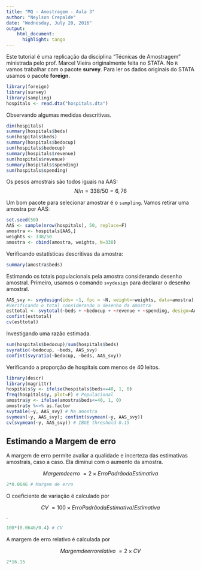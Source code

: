 ```yaml
---
title: "MQ - Amostragem - Aula 3"
author: "Neylson Crepalde"
date: "Wednesday, July 20, 2016"
output: 
    html_document:
      highlight: tango
---
```


Este tutorial é uma replicação da disciplina "Técnicas de Amostragem" ministrada pelo prof. Marcel Vieira originalmente feita no STATA. No `R` vamos trabalhar com o pacote **survey**. Para ler os dados originais do STATA usamos o pacote **foreign**.

```r
library(foreign)
library(survey)
library(sampling)
hospitals <- read.dta("hospitals.dta")
```

Observando algumas medidas descritivas.

```r
dim(hospitals)
summary(hospitals$beds)
sum(hospitals$beds)
summary(hospitals$bedocup)
sum(hospitals$bedocup)
summary(hospitals$revenue)
sum(hospitals$revenue)
summary(hospitals$spending)
sum(hospitals$spending)
```

Os pesos amostrais são todos iguais na AAS:
$$N/n = 338/50 = 6,76$$

Um bom pacote para selecionar amostrar é o `sampling`.
Vamos retirar uma amostra por AAS:

```r
set.seed(50)
AAS <- sample(nrow(hospitals), 50, replace=F)
amostra <- hospitals[AAS,]
weights <- 338/50
amostra <- cbind(amostra, weights, N=338)
```

Verificando estatísticas descritivas da amostra:

```r
summary(amostra$beds)
```

Estimando os totais populacionais pela amostra considerando desenho amostral. Primeiro, usamos o comando `svydesign` para declarar o desenho amostral. 

```r
AAS_svy <- svydesign(ids= ~1, fpc = ~N, weight=~weights, data=amostra)
#Verificando o total considerando o desenho da amostra
esttotal <- svytotal(~beds + ~bedocup + ~revenue + ~spending, design=AAS_svy); esttotal
confint(esttotal)
cv(esttotal)
```

Investigando uma razão estimada.

```r
sum(hospitals$bedocup)/sum(hospitals$beds)
svyratio(~bedocup, ~beds, AAS_svy)
confint(svyratio(~bedocup, ~beds, AAS_svy))
```

Verificando a proporção de hospitais com menos de 40 leitos.

```r
library(descr)
library(magrittr)
hospitals$y <- ifelse(hospitals$beds<=40, 1, 0)
freq(hospitals$y, plot=F) # Populacional
amostra$y <- ifelse(amostra$beds<=40, 1, 0)
amostra$y %<>% as.factor
svytable(~y, AAS_svy) # Na amostra
svymean(~y, AAS_svy); confint(svymean(~y, AAS_svy))
cv(svymean(~y, AAS_svy)) # IBGE threshold 0.15
```

## Estimando a Margem de erro

A margem de erro permite avaliar a qualidade e incerteza das estimativas amostrais, caso a caso. Ela diminui com o aumento da amostra.

$$ Margem de erro ~= 2 \times ErroPadrão da Estimativa $$

```r
2*0.0646 # Margem de erro
```

O coeficiente de variação é calculado por 

$$ CV ~= 100 \times Erro Padrão da Estimativa/Estimativa$$.

```r
100*(0.0646/0.4) # CV
```

A margem de erro relativo é calculada por 

$$Margem de erro relativo ~= 2 \times CV $$
```r
2*16.15
```
